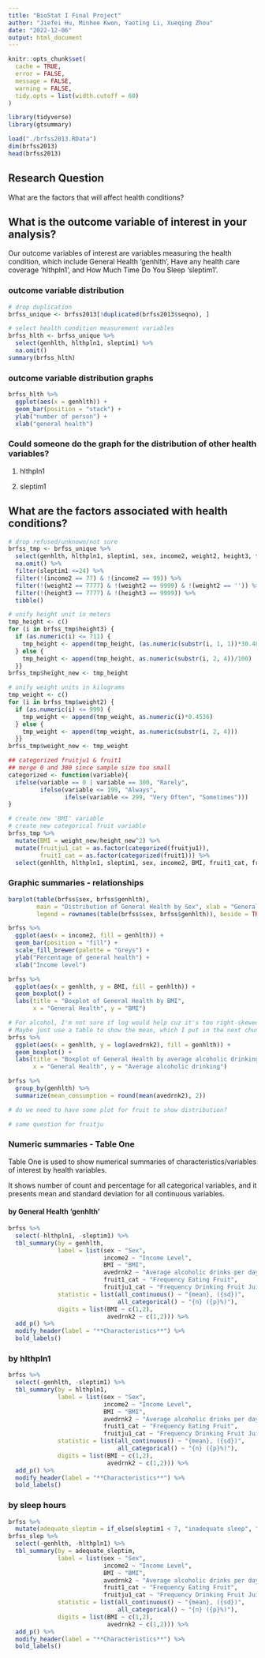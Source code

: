 ```yaml
---
title: "BioStat I Final Project"
author: "Jiefei Hu, Minhee Kwon, Yaoting Li, Xueqing Zhou"
date: "2022-12-06"
output: html_document
---
```


```r
knitr::opts_chunk$set(
  cache = TRUE,
  error = FALSE,
  message = FALSE,
  warning = FALSE,
  tidy.opts = list(width.cutoff = 60)
)
```

```r
library(tidyverse)
library(gtsummary)
```

```r
load("./brfss2013.RData")
dim(brfss2013)
head(brfss2013)
```

## Research Question

What are the factors that will affect health conditions?

## What is the outcome variable of interest in your analysis? 

Our outcome variables of interest are variables measuring the health condition, which include General Health 'genhlth', Have any health care coverage 'hlthpln1', and How Much Time Do You Sleep 'sleptim1'.

### outcome variable distribution

```r
# drop duplication
brfss_unique <- brfss2013[!duplicated(brfss2013$seqno), ]

# select health condition measurement variables
brfss_hlth <- brfss_unique %>%
  select(genhlth, hlthpln1, sleptim1) %>%
  na.omit()
summary(brfss_hlth)
```

### outcome variable distribution graphs

```r
brfss_hlth %>%
  ggplot(aes(x = genhlth)) + 
  geom_bar(position = "stack") + 
  ylab("number of person") + 
  xlab("general health")
```

### Could someone do the graph for the distribution of other health variables?

1. hlthpln1

2. sleptim1

## What are the factors associated with health conditions?

```r
# drop refused/unknown/not sure
brfss_tmp <- brfss_unique %>%
  select(genhlth, hlthpln1, sleptim1, sex, income2, weight2, height3, fruit1, fruitju1, avedrnk2) %>%
  na.omit() %>%
  filter(sleptim1 <=24) %>%
  filter(!(income2 == 77) & !(income2 == 99)) %>%
  filter(!(weight2 == 7777) & !(weight2 == 9999) & !(weight2 == '')) %>%
  filter(!(height3 == 7777) & !(height3 == 9999)) %>%
  tibble()

# unify height unit in meters
tmp_height <- c()
for (i in brfss_tmp$height3) {
  if (as.numeric(i) <= 711) {
    tmp_height <- append(tmp_height, (as.numeric(substr(i, 1, 1))*30.48 + as.numeric(substr(i, 2, 3))*2.54)/100)
  } else {
    tmp_height <- append(tmp_height, as.numeric(substr(i, 2, 4))/100)
  }}
brfss_tmp$height_new <- tmp_height

# unify weight units in kilograms
tmp_weight <- c()
for (i in brfss_tmp$weight2) {
  if (as.numeric(i) <= 999) {
    tmp_weight <- append(tmp_weight, as.numeric(i)*0.4536)
  } else {
    tmp_weight <- append(tmp_weight, as.numeric(substr(i, 2, 4)))
  }}
brfss_tmp$weight_new <- tmp_weight

## categorized fruitju1 & fruit1
## merge 0 and 300 since sample size too small
categorized <- function(variable){
  ifelse(variable == 0 | variable == 300, "Rarely",
         ifelse(variable <= 199, "Always",
                ifelse(variable <= 299, "Very Often", "Sometimes")))
}

# create new 'BMI' variable
# create new categorical fruit variable
brfss_tmp %>% 
  mutate(BMI = weight_new/height_new^2) %>%
  mutate(fruitju1_cat = as.factor(categorized(fruitju1)),
         fruit1_cat = as.factor(categorized(fruit1))) %>%
  select(genhlth, hlthpln1, sleptim1, sex, income2, BMI, fruit1_cat, fruitju1_cat, avedrnk2) -> brfss
```

### Graphic summaries - relationships

```r
barplot(table(brfss$sex, brfss$genhlth),
        main = "Distribution of General Health by Sex", xlab = "General Health",
        legend = rownames(table(brfss$sex, brfss$genhlth)), beside = TRUE)
```

```r
brfss %>%
  ggplot(aes(x = income2, fill = genhlth)) +
  geom_bar(position = "fill") +
  scale_fill_brewer(palette = "Greys") +
  ylab("Percentage of general health") +
  xlab("Income level")
```

```r
brfss %>%
  ggplot(aes(x = genhlth, y = BMI, fill = genhlth)) +
  geom_boxplot() + 
  labs(title = "Boxplot of General Health by BMI",
       x = "General Health", y = "BMI")
```

```r
# For alcohol, I'm not sure if log would help cuz it's too right-skewed
# Maybe just use a table to show the mean, which I put in the next chunk
brfss %>%
  ggplot(aes(x = genhlth, y = log(avedrnk2), fill = genhlth)) +
  geom_boxplot() + 
  labs(title = "Boxplot of General Health by average alcoholic drinking",
       x = "General Health", y = "Average alcoholic drinking")
```

```r
brfss %>%
  group_by(genhlth) %>%
  summarize(mean_consumption = round(mean(avedrnk2), 2))
```

```r
# do we need to have some plot for fruit to show distribution?
```

```r
# same question for fruitju
```

### Numeric summaries - Table One

Table One is used to show numerical summaries of characteristics/variables of interest by health variables.

It shows number of count and percentage for all categorical variables, and it presents mean and standard deviation for all continuous variables.

#### by General Health 'genhlth'

```r
brfss %>%
  select(-hlthpln1, -sleptim1) %>%
  tbl_summary(by = genhlth,
              label = list(sex ~ "Sex",
                           income2 ~ "Income Level",
                           BMI ~ "BMI",
                           avedrnk2 ~ "Average alcoholic drinks per day",
                           fruit1_cat ~ "Frequency Eating Fruit",
                           fruitju1_cat ~ "Frequency Drinking Fruit Juices"),
              statistic = list(all_continuous() ~ "{mean}, ({sd})",
                               all_categorical() ~ "{n} ({p}%)"),
              digits = list(BMI ~ c(1,2),
                            avedrnk2 ~ c(1,2))) %>%
  add_p() %>%
  modify_header(label = "**Characteristics**") %>%
  bold_labels()
```

### by hlthpln1

```r
brfss %>%
  select(-genhlth, -sleptim1) %>%
  tbl_summary(by = hlthpln1,
              label = list(sex ~ "Sex",
                           income2 ~ "Income Level",
                           BMI ~ "BMI",
                           avedrnk2 ~ "Average alcoholic drinks per day",
                           fruit1_cat ~ "Frequency Eating Fruit",
                           fruitju1_cat ~ "Frequency Drinking Fruit Juices"),
              statistic = list(all_continuous() ~ "{mean}, ({sd})",
                               all_categorical() ~ "{n} ({p}%)"),
              digits = list(BMI ~ c(1,2),
                            avedrnk2 ~ c(1,2))) %>%
  add_p() %>%
  modify_header(label = "**Characteristics**") %>%
  bold_labels()
```

### by sleep hours

```r
brfss %>%
  mutate(adequate_sleptim = if_else(sleptim1 < 7, "inadequate sleep", "adequate sleep")) -> brfss_slep
brfss_slep %>%
  select(-genhlth, -hlthpln1) %>%
  tbl_summary(by = adequate_sleptim,
              label = list(sex ~ "Sex",
                           income2 ~ "Income Level",
                           BMI ~ "BMI",
                           avedrnk2 ~ "Average alcoholic drinks per day",
                           fruit1_cat ~ "Frequency Eating Fruit",
                           fruitju1_cat ~ "Frequency Drinking Fruit Juices"),
              statistic = list(all_continuous() ~ "{mean}, ({sd})",
                               all_categorical() ~ "{n} ({p}%)"),
              digits = list(BMI ~ c(1,2),
                            avedrnk2 ~ c(1,2))) %>%
  add_p() %>%
  modify_header(label = "**Characteristics**") %>%
  bold_labels()
```

